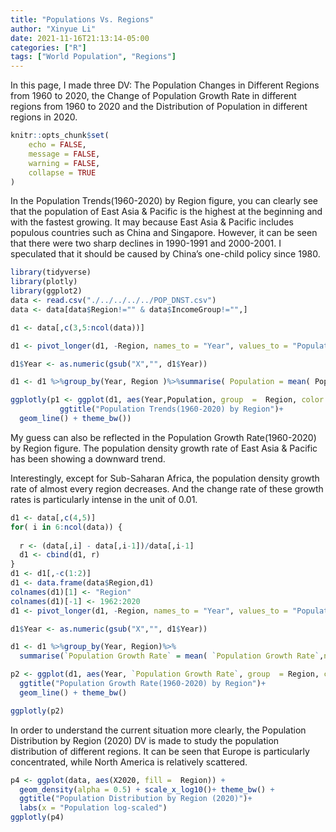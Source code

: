 ```yaml
---
title: "Populations Vs. Regions"
author: "Xinyue Li"
date: 2021-11-16T21:13:14-05:00
categories: ["R"]
tags: ["World Population", "Regions"]
---
```


In this page, I made three DV: The Population Changes in Different Regions from 1960 to 2020, the Change of Population Growth Rate in different regions from 1960 to 2020 and the Distribution of Population in different regions in 2020.

```r
knitr::opts_chunk$set(
	echo = FALSE,
	message = FALSE,
	warning = FALSE,
	collapse = TRUE
)
```


In the Population Trends(1960-2020) by Region figure, you can clearly see that the population of East Asia & Pacific is the highest at the beginning and with the fastest growing. It may because East Asia & Pacific includes populous countries such as China and Singapore. However, it can be seen that there were two sharp declines in 1990-1991 and 2000-2001. I speculated that it should be caused by China's one-child policy since 1980.
```r
library(tidyverse)
library(plotly)
library(ggplot2)
data <- read.csv("./../../../../POP_DNST.csv")
data <- data[data$Region!="" & data$IncomeGroup!="",]

d1 <- data[,c(3,5:ncol(data))]

d1 <- pivot_longer(d1, -Region, names_to = "Year", values_to = "Population")

d1$Year <- as.numeric(gsub("X","", d1$Year))

d1 <- d1 %>%group_by(Year, Region )%>%summarise( Population = mean( Population,na.rm = T))

ggplotly(p1 <- ggplot(d1, aes(Year,Population, group  =  Region, color =  Region)) +
           ggtitle("Population Trends(1960-2020) by Region")+
  geom_line() + theme_bw())
```




My guess can also be reflected in the Population Growth Rate(1960-2020) by Region figure. The population density growth rate of East Asia & Pacific has been showing a downward trend. 

Interestingly, except for Sub-Saharan Africa, the population density growth rate of almost every region decreases. And the change rate of these growth rates is particularly intense in the unit of 0.01.
```r
d1 <- data[,c(4,5)]
for( i in 6:ncol(data)) { 
  
  r <- (data[,i] - data[,i-1])/data[,i-1]
  d1 <- cbind(d1, r)
}
d1 <- d1[,-c(1:2)]
d1 <- data.frame(data$Region,d1)
colnames(d1)[1] <- "Region"
colnames(d1)[-1] <- 1962:2020
d1 <- pivot_longer(d1, -Region, names_to = "Year", values_to = "Population Growth Rate")

d1$Year <- as.numeric(gsub("X","", d1$Year))

d1 <- d1 %>%group_by(Year, Region)%>%
  summarise(`Population Growth Rate` = mean( `Population Growth Rate`,na.rm = T))

p2 <- ggplot(d1, aes(Year, `Population Growth Rate`, group  = Region, color = Region)) +
  ggtitle("Population Growth Rate(1960-2020) by Region")+
  geom_line() + theme_bw()

ggplotly(p2)
```





In order to understand the current situation more clearly, the Population Distribution by Region (2020) DV is made to study the population distribution of different regions. It can be seen that Europe is particularly concentrated, while North America is relatively scattered.
```r
p4 <- ggplot(data, aes(X2020, fill =  Region)) +
  geom_density(alpha = 0.5) + scale_x_log10()+ theme_bw() +
  ggtitle("Population Distribution by Region (2020)")+
  labs(x = "Population log-scaled")
ggplotly(p4)
```






